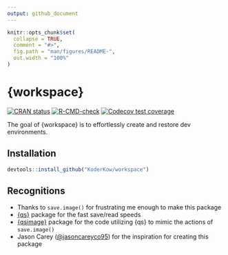 ```yaml
---
output: github_document
---
```


<!-- README.md is generated from README.Rmd. Please edit that file -->

```r
knitr::opts_chunk$set(
  collapse = TRUE,
  comment = "#>",
  fig.path = "man/figures/README-",
  out.width = "100%"
)
```

# {workspace}

<!-- badges: start -->
[![CRAN status](https://www.r-pkg.org/badges/version/workspace)](https://CRAN.R-project.org/package=workspace)
[![R-CMD-check](https://github.com/KoderKow/workspace/actions/workflows/R-CMD-check.yaml/badge.svg)](https://github.com/KoderKow/workspace/actions/workflows/R-CMD-check.yaml)
[![Codecov test coverage](https://codecov.io/gh/KoderKow/workspace/branch/main/graph/badge.svg)](https://app.codecov.io/gh/KoderKow/workspace?branch=main)
<!-- badges: end -->

The goal of {workspace} is to effortlessly create and restore dev environments.

## Installation

``` r
devtools::install_github("KoderKow/workspace")
```

## Recognitions

- Thanks to `save.image()` for frustrating me enough to make this package
- [{qs}](https://github.com/traversc/qs) package for the fast save/read speeds
- [{qsimage}](https://github.com/sellorm/qsimage) package for the code utilizing {qs} to mimic the actions of `save.image()`
- Jason Carey ([@jasoncareyco95](https://github.com/jasoncareyco95)) for the inspiration for creating this package
